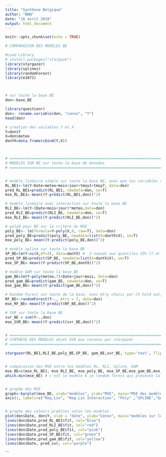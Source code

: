 ```yaml
---
title: "Synthese Belgique"
author: "NNN"
date: "16 avril 2018"
output: html_document
---
```


```r
knitr::opts_chunk$set(echo = TRUE)
```




```r
# COMPARAISON DES MODELES BE

#Load Library
# install.packages("stargaze")
library(stargazer)
library(splines) 
library(randomForest)
library(e1071)



# sur toute la base BE
don<-base_BE

library(questionr)
don<- rename.variable(don, "conso", "Y")
head(don)

# creation des variables Y et X
Y=don$Y 
X=don$meteo
donYX=data.frame(cbind(Y,X))



# =======================================================================================================
# MODELES SUR BE sur toute la base de données 
# =======================================================================================================


# modèle linéaire simple sur toute la base BE, avec que les variables significatives
RL_BE1<-lm(Y~Date+meteo+mois+jour+tmoy1+tmoy7, data=don)
pred_RL_BE1=predict(RL_BE1, newdata=don, se=T)
mse_RL_BE1= mean((Y-predict(RL_BE1,don))^2)

# modèle linéaire avec interaction sur toute la base BE
RLI_BE<-lm(Y~(Date+mois+jour)*meteo,data=don) 
pred_RLI_BE=predict(RLI_BE, newdata=don, se=T)
mse_RLI_BE= mean((Y-predict(RLI_BE,don))^2)

# poly9 pour BE sur le critère du MSE
poly_BE<- lm(formula=Y~poly(X,9, raw=T), data=don)
pred_poly_BE=predict(poly_BE, newdata=list(X=donYX$X), se=T)
mse_poly_BE= mean((Y-predict(poly_BE,don))^2)

# modèle spline sur toute la base BE
SP_BE=lm(Y~ns(X,df=3), data=donYX) #  2 noeuds aux quantiles 33% (7.4) et 66% (13.7)
pred_SP_BE=predict(SP_BE, newdata=list(X=donYX$X), se=T)
mse_SP_BE= mean((Y-predict(SP_BE,donYX))^2)

# modèle GAM sur toute la base_BE
gam_BE=lm(Y~poly(meteo,7)+Date+jour+mois, data=don)
pred_gam_BE=predict(gam_BE, newdata=don, se=T)
mse_gam_BE= mean((Y-predict(gam_BE,don))^2)

# Random Forest sur toute de la base, avec mtry choisi par CV hold out, ntree=500 par défaut
RF_BE<-randomForest(Y~., mtry = 7, data=don)
mse_RF_BE= mean((Y-predict(RF_BE,don))^2)

# SVR sur toute la base BE
svr_BE = svm(Y~.,don)
mse_SVR_BE= mean((Y-predict(svr_BE,don))^2)


# ======================================================================================================
# SYNTHESE DES MODELES objet SVR pas reconnu par stargazer
# ======================================================================================================

stargazer(RL_BE1,RLI_BE,poly_BE,SP_BE, gam_BE,svr_BE, type='text', flip=TRUE, title="Results", align=TRUE, keep=c("Date"), column.labels = c("RL", "RLI","poly","Spline" ,"GAM"), model.names = TRUE, single.row = TRUE)


# comparaison des MSE entre les modèles RL, RLI, Spline, GAM
mse_BE=c(mse_RL_BE1, mse_RLI_BE, mse_poly_BE, mse_SP_BE,mse_gam_BE,mse_RF_BE,mse_svr_BE)
which.min(mse_BE) # c'est le modèle 6 ie random forest qui présente la plus petite MSE


# graphe des MSE
graph<-barplot(mse_BE, xlab="modèles", ylab="MSE", main="MSE des modèles sur la Belgique",las=0)
axis(1, labels=c("Reg.Lin", "Reg.Lin Interaction", "Poly" ,"SPLINE","GAM", "RF", "SVR"), at = graph)


# graphe des valeurs prédites selon les modèles
plot(don$Date, don$Y, xlab = "date", ylab="Conso", main="modèles sur la Belgique" )
lines(don$Date,pred_RL_BE1$fit, col="blue")
lines(don$Date,pred_RLI_BE$fit, col="red")
lines(don$Date,pred_poly_BE$fit, col="pink")
lines(don$Date,pred_SP_BE$fit, col="green")
lines(don$Date,pred_gam_BE$fit, col="yellow")
lines(don$Date, pred_svr, col="purple")

```


```



